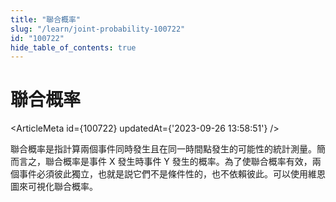 ```yaml
---
title: "聯合概率"
slug: "/learn/joint-probability-100722"
id: "100722"
hide_table_of_contents: true
---
```



# 聯合概率

<ArticleMeta id={100722} updatedAt={'2023-09-26 13:58:51'} />
<div className='border-solid border-b border-t-0 my-4 border-[var(--ifm-color-gray-300)]' />

聯合概率是指計算兩個事件同時發生且在同一時間點發生的可能性的統計測量。簡而言之，聯合概率是事件 X 發生時事件 Y 發生的概率。為了使聯合概率有效，兩個事件必須彼此獨立，也就是説它們不是條件性的，也不依賴彼此。可以使用維恩圖來可視化聯合概率。
